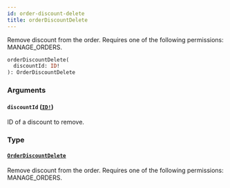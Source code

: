 ```yaml
---
id: order-discount-delete
title: orderDiscountDelete
---
```


Remove discount from the order. Requires one of the following permissions: MANAGE_ORDERS.

```graphql
orderDiscountDelete(
  discountId: ID!
): OrderDiscountDelete

```

### Arguments

#### `discountId` ([`ID!`](../../../developer/api-reference/scalars/id))

ID of a discount to remove.

### Type

#### [`OrderDiscountDelete`](../../../developer/api-reference/objects/order-discount-delete)

Remove discount from the order. Requires one of the following permissions: MANAGE_ORDERS.
